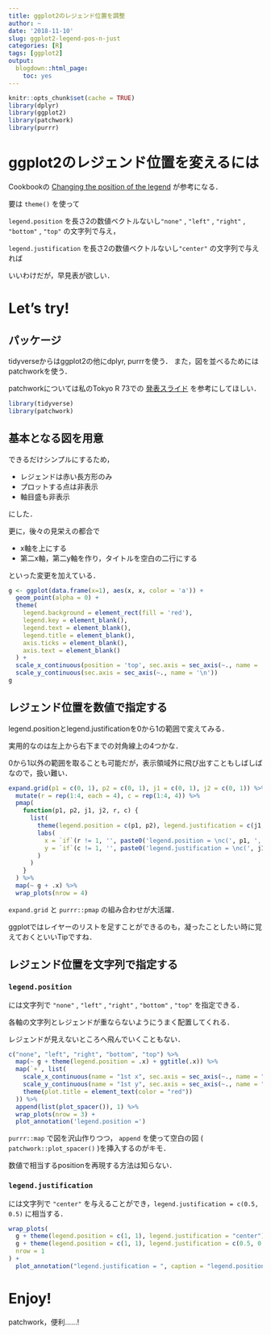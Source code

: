 ```yaml
---
title: ggplot2のレジェンド位置を調整
author: ~
date: '2018-11-10'
slug: ggplot2-legend-pos-n-just
categories: [R]
tags: [ggplot2]
output:
  blogdown::html_page:
    toc: yes
---
```



```r
knitr::opts_chunk$set(cache = TRUE)
library(dplyr)
library(ggplot2)
library(patchwork)
library(purrr)
```

# ggplot2のレジェンド位置を変えるには

Cookbookの
[Changing the position of the legend](http://www.cookbook-r.com/Graphs/Legends_(ggplot2)/#changing-the-position-of-the-legend)
が参考になる．

要は `theme()` を使って

`legend.position` を長さ2の数値ベクトルないし`"none"` , `"left"` , `"right"` , `"bottom"` , `"top"` の文字列で与え，

`legend.justification` を長さ2の数値ベクトルないし`"center"` の文字列で与えれば

いいわけだが，早見表が欲しい．

# Let's try! {#try}

## パッケージ {#pkg}

tidyverseからはggplot2の他にdplyr, purrrを使う．
また，図を並べるためにはpatchworkを使う．

patchworkについては私のTokyo R 73での
[発表スライド](https://atusy.github.io/presentation/tokyor073/tokyor073-multi-ggplot2.html?raw#/patchwork-)
を参考にしてほしい．

```r
library(tidyverse)
library(patchwork)
```

## 基本となる図を用意 {#base}

できるだけシンプルにするため，

- レジェンドは赤い長方形のみ
- プロットする点は非表示
- 軸目盛も非表示

にした．

更に，後々の見栄えの都合で

- x軸を上にする
- 第二x軸，第二y軸を作り，タイトルを空白の二行にする

といった変更を加えている．

```r
g <- ggplot(data.frame(x=1), aes(x, x, color = 'a')) + 
  geom_point(alpha = 0) + 
  theme(
    legend.background = element_rect(fill = 'red'),
    legend.key = element_blank(),
    legend.text = element_blank(),
    legend.title = element_blank(),
    axis.ticks = element_blank(),
    axis.text = element_blank()
  ) +
  scale_x_continuous(position = 'top', sec.axis = sec_axis(~., name = '\n')) +
  scale_y_continuous(sec.axis = sec_axis(~., name = '\n'))
g
```

## レジェンド位置を数値で指定する {#num}

legend.positionとlegend.justificationを0から1の範囲で変えてみる．

実用的なのは左上から右下までの対角線上の4つかな．

0から1以外の範囲を取ることも可能だが，表示領域外に飛び出すこともしばしばなので，扱い難い．

```r
expand.grid(p1 = c(0, 1), p2 = c(0, 1), j1 = c(0, 1), j2 = c(0, 1)) %>%
  mutate(r = rep(1:4, each = 4), c = rep(1:4, 4)) %>%
  pmap(
    function(p1, p2, j1, j2, r, c) {
      list(
        theme(legend.position = c(p1, p2), legend.justification = c(j1, j2)),
        labs(
          x = `if`(r != 1, '', paste0('legend.position = \nc(', p1, ', ', p2, ')')),
          y = `if`(c != 1, '', paste0('legend.justification = \nc(', j1, ', ', j2, ')'))
        )
      )
    }
  ) %>%
  map(~ g + .x) %>%
  wrap_plots(nrow = 4) 
```

`expand.grid` と `purrr::pmap` の組み合わせが大活躍．

ggplotではレイヤーのリストを足すことができるのも，凝ったことしたい時に覚えておくといいTipですね．

## レジェンド位置を文字列で指定する {#char}

### `legend.position`

には文字列で `"none"` , `"left"` , `"right"` , `"bottom"` , `"top"` を指定できる．

各軸の文字列とレジェンドが重ならないようにうまく配置してくれる．

レジェンドが見えないところへ飛んでいくこともない．

```r
c("none", "left", "right", "bottom", "top") %>%
  map(~ g + theme(legend.position = .x) + ggtitle(.x)) %>%
  map(`+`, list(
    scale_x_continuous(name = "1st x", sec.axis = sec_axis(~., name = "2nd x")),
    scale_y_continuous(name = "1st y", sec.axis = sec_axis(~., name = "2nd y")),
    theme(plot.title = element_text(color = "red"))
  )) %>%
  append(list(plot_spacer()), 1) %>%
  wrap_plots(nrow = 3) +
  plot_annotation('legend.position =')
```

`purrr::map` で図を沢山作りつつ， `append` を使って空白の図 ( `patchwork::plot_spacer()` )を挿入するのがキモ．

数値で相当するpositionを再現する方法は知らない．

### `legend.justification`

には文字列で `"center"` を与えることができ，`legend.justification = c(0.5, 0.5)` に相当する．

```r
wrap_plots(
  g + theme(legend.position = c(1, 1), legend.justification = "center") + labs(x = "center", y = ""),
  g + theme(legend.position = c(1, 1), legend.justification = c(0.5, 0.5)) + labs(x = "c(0.5, 0.5)", y = ""),
  nrow = 1
) +
  plot_annotation("legend.justification = ", caption = "legend.position = c(1, 1)")
```


# Enjoy!

patchwork，便利……!

